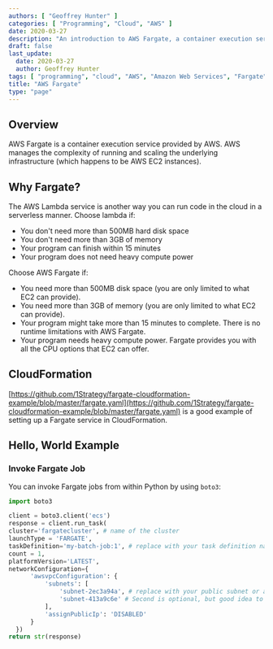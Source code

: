 ```yaml
---
authors: [ "Geoffrey Hunter" ]
categories: [ "Programming", "Cloud", "AWS" ]
date: 2020-03-27
description: "An introduction to AWS Fargate, a container execution service (aka serverless) provided by AWS."
draft: false
last_update:
  date: 2020-03-27
  author: Geoffrey Hunter
tags: [ "programming", "cloud", "AWS", "Amazon Web Services", "Fargate", "CloudFormation", "serverless" ]
title: "AWS Fargate"
type: "page"
---
```



## Overview

AWS Fargate is a container execution service provided by AWS. AWS manages the complexity of running and scaling the underlying infrastructure (which happens to be AWS EC2 instances).

## Why Fargate?

The AWS Lambda service is another way you can run code in the cloud in a serverless manner. Choose lambda if:

* You don't need more than 500MB hard disk space
* You don't need more than 3GB of memory
* Your program can finish within 15 minutes
* Your program does not need heavy compute power

Choose AWS Fargate if:

* You need more than 500MB disk space (you are only limited to what EC2 can provide).
* You need more than 3GB of memory (you are only limited to what EC2 can provide).
* Your program might take more than 15 minutes to complete. There is no runtime limitations with AWS Fargate.
* Your program needs heavy compute power. Fargate provides you with all the CPU options that EC2 can offer.


## CloudFormation

[https://github.com/1Strategy/fargate-cloudformation-example/blob/master/fargate.yaml](https://github.com/1Strategy/fargate-cloudformation-example/blob/master/fargate.yaml) is a good example of setting up a Fargate service in CloudFormation.

## Hello, World Example

### Invoke Fargate Job

You can invoke Fargate jobs from within Python by using `boto3`:

```python
import boto3

client = boto3.client('ecs')
response = client.run_task(
cluster='fargatecluster', # name of the cluster
launchType = 'FARGATE',
taskDefinition='my-batch-job:1', # replace with your task definition name and revision
count = 1,
platformVersion='LATEST',
networkConfiguration={
      'awsvpcConfiguration': {
          'subnets': [
              'subnet-2ec3a94a', # replace with your public subnet or a private with NAT
              'subnet-413a9c6e' # Second is optional, but good idea to have two
          ],
          'assignPublicIp': 'DISABLED'
      }
  })
return str(response)
```